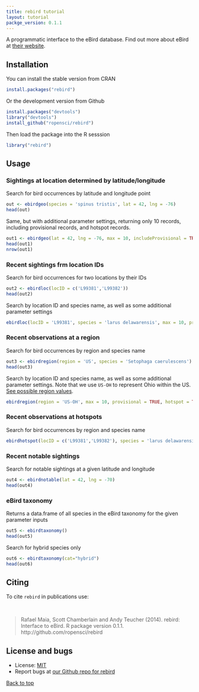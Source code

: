 ```yaml
---
title: rebird tutorial
layout: tutorial
packge_version: 0.1.1
---
```


A programmatic interface to the eBird database. Find out more about eBird at [their website](http://ebird.org/content/ebird/).

<section id="installation">

## Installation


You can install the stable version from CRAN

```r
install.packages("rebird")
```

Or the development version from Github

```r
install.packages("devtools")
library("devtools")
install_github("ropensci/rebird")
```

Then load the package into the R sesssion

```r
library("rebird")
```

<section id="usage">

## Usage

### Sightings at location determined by latitude/longitude

Search for bird occurrences by latitude and longitude point

```r
out <- ebirdgeo(species = 'spinus tristis', lat = 42, lng = -76)
head(out)
```

Same, but with additional parameter settings, returning only 10 records, including provisional records, and hotspot records.

```r
out1 <- ebirdgeo(lat = 42, lng = -76, max = 10, includeProvisional = TRUE, hotspot = TRUE)
head(out1)
nrow(out1)
```


### Recent sightings frm location IDs

Search for bird occurrences for two locations by their IDs

```r
out2 <- ebirdloc(locID = c('L99381','L99382'))
head(out2)
```

Search by location ID and species name, as well as some additional parameter settings

```r
ebirdloc(locID = 'L99381', species = 'larus delawarensis', max = 10, provisional = TRUE, hotspot=TRUE)
```


### Recent observations at a region

Search for bird occurrences by region and species name

```r
out3 <- ebirdregion(region = 'US', species = 'Setophaga caerulescens')
head(out3)
```

Search by location ID and species name, as well as some additional parameter settings. Note that we use `US-OH` to represent Ohio within the US. [See possible region values](https://confluence.cornell.edu/display/CLOISAPI/eBird-1.1-RegionCodeReference).

```r
ebirdregion(region = 'US-OH', max = 10, provisional = TRUE, hotspot = TRUE)
```


### Recent observations at hotspots

Search for bird occurrences by region and species name

```r
ebirdhotspot(locID = c('L99381','L99382'), species = 'larus delawarensis')
```


### Recent notable sightings

Search for notable sightings at a given latitude and longitude

```r
out4 <- ebirdnotable(lat = 42, lng = -70)
head(out4)
```


### eBird taxonomy

Returns a data.frame of all species in the eBird taxonomy for the given parameter inputs

```r
out5 <- ebirdtaxonomy()
head(out5)
```

Search for hybrid species only

```r
out6 <- ebirdtaxonomy(cat="hybrid")
head(out6)
```


<section id="citing">

## Citing

To cite `rebird` in publications use:

<br>

> Rafael Maia, Scott Chamberlain and Andy Teucher (2014). rebird: Interface to eBird. R package version 0.1.1. http://github.com/ropensci/rebird

<section id="license_bugs">

## License and bugs

* License: [MIT](http://opensource.org/licenses/MIT)
* Report bugs at [our Github repo for rebird](https://github.com/ropensci/rebird/issues?state=open)

[Back to top](#top)
